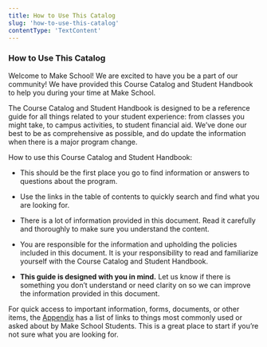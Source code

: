 ```yaml
---
title: How to Use This Catalog
slug: 'how-to-use-this-catalog'
contentType: 'TextContent'
---
```


### How to Use This Catalog

Welcome to Make School! We are excited to have you be a part of our community! We have provided this
Course Catalog and Student Handbook to help you during your time at Make School.

The Course Catalog and Student Handbook is designed to be a reference guide for all things related
to your student experience: from classes you might take, to campus activities, to student financial
aid. We’ve done our best to be as comprehensive as possible, and do update the information when
there is a major program change.

How to use this Course Catalog and Student Handbook:

- This should be the first place you go to find information or answers to questions about the
  program.

- Use the links in the table of contents to quickly search and find what you are looking for.

- There is a lot of information provided in this document. Read it carefully and thoroughly to make
  sure you understand the content.

- You are responsible for the information and upholding the policies included in this document. It
  is your responsibility to read and familiarize yourself with the Course Catalog and Student
  Handbook.

- **This guide is designed with you in mind.** Let us know if there is something you don’t
  understand or need clarity on so we can improve the information provided in this document.

For quick access to important information, forms, documents, or other items, the
[Appendix](https://docs.google.com/document/d/1cP3HyewqxDk3RglFfZA8ju7wSDhBHWpeJi5vWlXK9l8/edit#heading=h.r6g3lcy73iw9)
has a list of links to things most commonly used or asked about by Make School Students. This is a
great place to start if you’re not sure what you are looking for.
